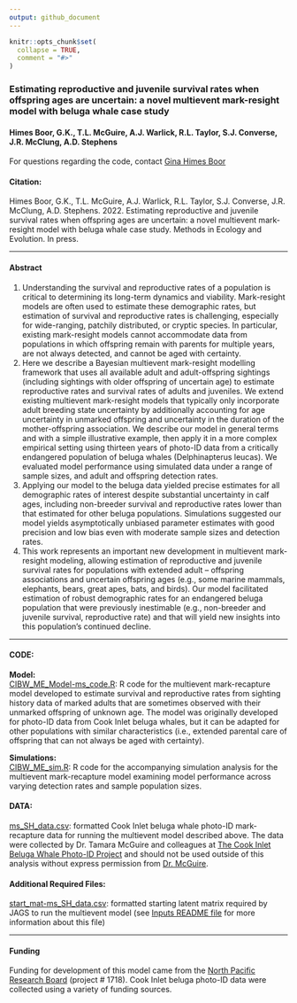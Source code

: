 ```yaml
---
output: github_document
---
```


<!-- README.md is generated from README.Rmd. Please edit that file -->

```r
knitr::opts_chunk$set(
  collapse = TRUE,
  comment = "#>"
)
```

### Estimating reproductive and juvenile survival rates when offspring ages are uncertain: a novel multievent mark-resight model with beluga whale case study

#### Himes Boor, G.K., T.L. McGuire, A.J. Warlick, R.L. Taylor, S.J. Converse, J.R. McClung, A.D. Stephens

For questions regarding the code, contact [Gina Himes Boor](mailto:gkhimesboor@montana.edu)  

#### Citation:
Himes Boor, G.K., T.L. McGuire, A.J. Warlick, R.L. Taylor, S.J. Converse, J.R. McClung, A.D. Stephens. 2022. Estimating reproductive and juvenile survival rates when offspring ages are uncertain: a novel multievent mark-resight model with beluga whale case study. Methods in Ecology and Evolution. In press.


***
#### Abstract
1.	Understanding the survival and reproductive rates of a population is critical to determining its long-term dynamics and viability. Mark-resight models are often used to estimate these demographic rates, but estimation of survival and reproductive rates is challenging, especially for wide-ranging, patchily distributed, or cryptic species. In particular, existing mark-resight models cannot accommodate data from populations in which offspring remain with parents for multiple years, are not always detected, and cannot be aged with certainty.
2.	Here we describe a Bayesian multievent mark-resight modelling framework that uses all available adult and adult-offspring sightings (including sightings with older offspring of uncertain age) to estimate reproductive rates and survival rates of adults and juveniles. We extend existing multievent mark-resight models that typically only incorporate adult breeding state uncertainty by additionally accounting for age uncertainty in unmarked offspring and uncertainty in the duration of the mother-offspring association. We describe our model in general terms and with a simple illustrative example, then apply it in a more complex empirical setting using thirteen years of photo-ID data from a critically endangered population of beluga whales (Delphinapterus leucas). We evaluated model performance using simulated data under a range of sample sizes, and adult and offspring detection rates. 
3.	Applying our model to the beluga data yielded precise estimates for all demographic rates of interest despite substantial uncertainty in calf ages, including non-breeder survival and reproductive rates lower than that estimated for other beluga populations. Simulations suggested our model yields asymptotically unbiased parameter estimates with good precision and low bias even with moderate sample sizes and detection rates.
4.	This work represents an important new development in multievent mark-resight modeling, allowing estimation of reproductive and juvenile survival rates for populations with extended adult – offspring associations and uncertain offspring ages (e.g., some marine mammals, elephants, bears, great apes, bats, and birds). Our model facilitated estimation of robust demographic rates for an endangered beluga population that were previously inestimable (e.g., non-breeder and juvenile survival, reproductive rate) and that will yield new insights into this population’s continued decline.




***
#### CODE:
**Model:**  
[CIBW_ME_Model-ms_code.R](scripts/CIBW_ME_Model-ms_code.R): R code for the multievent mark-recapture model developed to estimate survival and reproductive rates from sighting history data of marked adults that are sometimes observed with their unmarked offspring of unknown age. The model was originally developed for photo-ID data from Cook Inlet beluga whales, but it can be adapted for other populations with similar characteristics (i.e., extended parental care of offspring that can not always be aged with certainty). 

**Simulations:**  
[CIBW_ME_sim.R](scripts/CIBW_ME_sim.R):  R code for the accompanying simulation analysis for the multievent mark-recapture model examining model performance across varying detection rates and sample population sizes.

#### DATA:
[ms_SH_data.csv](inputs/ms_SH_data.csv):  formatted Cook Inlet beluga whale photo-ID mark-recapture data for running the multievent model described above. The data were collected by Dr. Tamara McGuire and colleagues at [The Cook Inlet Beluga Whale Photo-ID Project](https://www.cookinletbelugas.com/) and should not be used outside of this analysis without express permission from [Dr. McGuire](mailto:tamaracookinletbeluga@gmail.com).

#### Additional Required Files:
[start_mat-ms_SH_data.csv](inputs/start_mat-ms_SH_data.csv): formatted starting latent matrix required by JAGS to run the multievent model (see [Inputs README file](inputs/README.md) for more information about this file)


***
#### Funding
Funding for development of this model came from the [North Pacific Research Board](https://www.nprb.org/) (project # 1718). Cook Inlet beluga photo-ID data were collected using a variety of funding sources.